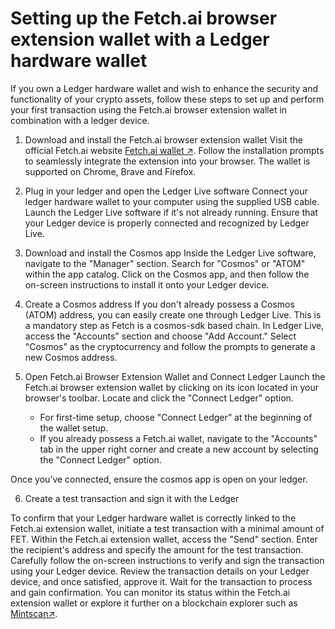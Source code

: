 # Setting up the Fetch.ai browser extension wallet with a Ledger hardware wallet 

If you own a Ledger hardware wallet and wish to enhance the security and functionality of your crypto assets, follow these steps to set up and perform your first transaction using the Fetch.ai browser extension wallet in combination with a ledger device.

1. Download and install the Fetch.ai browser extension wallet 
Visit the official Fetch.ai website [Fetch.ai wallet ↗️](https://fetch.ai/get-fetch-wallet). Follow the installation prompts to seamlessly integrate the extension into your browser. 
The wallet is supported on Chrome, Brave and Firefox.

2. Plug in your ledger and open the Ledger Live software 
Connect your ledger hardware wallet to your computer using the supplied USB cable.  Launch the Ledger Live software if it's not already running. Ensure that your Ledger device is properly connected and recognized by Ledger Live.

3. Download and install the Cosmos app 
Inside the Ledger Live software, navigate to the "Manager" section.
Search for "Cosmos" or "ATOM" within the app catalog. Click on the Cosmos app, and then follow the on-screen instructions to install it onto your Ledger device. 

4. Create a Cosmos address 
If you don't already possess a Cosmos (ATOM) address, you can easily create one through Ledger Live. This is a mandatory step as Fetch is a cosmos-sdk based chain. In Ledger Live, access the "Accounts" section and choose "Add Account." Select "Cosmos" as the cryptocurrency and follow the prompts to generate a new Cosmos address. 

5. Open Fetch.ai Browser Extension Wallet and Connect Ledger
Launch the Fetch.ai browser extension wallet by clicking on its icon located in your browser's toolbar.
Locate and click the "Connect Ledger" option.
    - For first-time setup, choose "Connect Ledger” at the beginning of the wallet setup. 
    - If you already possess a Fetch.ai wallet, navigate to the "Accounts" tab in the upper right corner and create a new account by selecting the "Connect Ledger" option. 

Once you’ve connected, ensure the cosmos app is open on your ledger.

6. Create a test transaction and sign it with the Ledger 

To confirm that your Ledger hardware wallet is correctly linked to the Fetch.ai extension wallet, initiate a test transaction with a minimal amount of FET. Within the Fetch.ai extension wallet, access the "Send" section.
Enter the recipient's address and specify the amount for the test transaction. Carefully follow the on-screen instructions to verify and sign the transaction using your Ledger device. 
Review the transaction details on your Ledger device, and once satisfied, approve it. Wait for the transaction to process and gain confirmation. You can monitor its status within the Fetch.ai extension wallet or explore it further on a blockchain explorer such as [Mintscan↗️](https://www.mintscan.io/fetchai). 